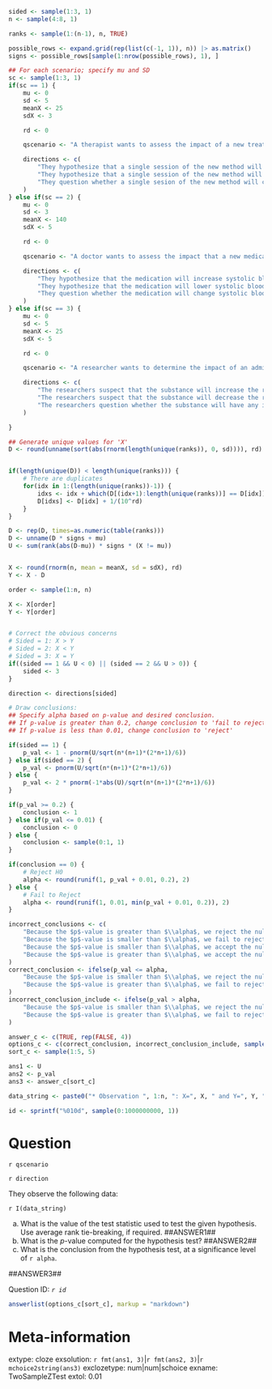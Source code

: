 ```r

sided <- sample(1:3, 1)
n <- sample(4:8, 1)

ranks <- sample(1:(n-1), n, TRUE)

possible_rows <- expand.grid(rep(list(c(-1, 1)), n)) |> as.matrix()
signs <- possible_rows[sample(1:nrow(possible_rows), 1), ]

## For each scenario; specify mu and SD 
sc <- sample(1:3, 1)
if(sc == 1) {
    mu <- 0
    sd <- 5
    meanX <- 25
    sdX <- 3

    rd <- 0 

    qscenario <- "A therapist wants to assess the impact of a new treatment for depression, after a single session of its use. They record the depressive scores (on a standardized scale) for their patients before ($Y$) and after ($X$) therapy."

    directions <- c(
        "They hypothesize that a single session of the new method will increase depressive scores.",
        "They hypothesize that a single session of the new method will decrease depressive scores.",
        "They question whether a single sesion of the new method will change depressive scores."
    )
} else if(sc == 2) {
    mu <- 0
    sd <- 3
    meanX <- 140
    sdX <- 5

    rd <- 0 

    qscenario <- "A doctor wants to assess the impact that a new medication will have on patient systolic blood pressure. They take a group of individuals and measure their blood pressures both before ($Y$) and after ($X$) starting the medication."

    directions <- c(
        "They hypothesize that the medication will increase systolic blood pressure.",
        "They hypothesize that the medication will lower systolic blood pressure.",
        "They question whether the medication will change systolic blood pressure."
    )
} else if(sc == 3) {
    mu <- 0
    sd <- 5
    meanX <- 25
    sdX <- 5

    rd <- 0 

    qscenario <- "A researcher wants to determine the impact of an administered substance on the quality of sleep that individuals' receive. Using a standardized sleep scoring system, the researchers measure the quality of sleep for a group of individuals both after ($X$) and before ($Y$) the substance is administered."

    directions <- c(
        "The researchers suspect that the substance will increase the reported sleep quality.",
        "The researchers suspect that the substance will decrease the reported sleep quality.",
        "The researchers question whether the substance will have any impact on the reported sleep quality."
    )

}

## Generate unique values for 'X' 
D <- round(unname(sort(abs(rnorm(length(unique(ranks)), 0, sd)))), rd)


if(length(unique(D)) < length(unique(ranks))) {
    # There are duplicates
    for(idx in 1:(length(unique(ranks))-1)) {
        idxs <- idx + which(D[(idx+1):length(unique(ranks))] == D[idx])
        D[idxs] <- D[idx] + 1/(10^rd)
    }
}

D <- rep(D, times=as.numeric(table(ranks)))
D <- unname(D * signs + mu)
U <- sum(rank(abs(D-mu)) * signs * (X != mu))


X <- round(rnorm(n, mean = meanX, sd = sdX), rd)
Y <- X - D

order <- sample(1:n, n)

X <- X[order]
Y <- Y[order]


# Correct the obvious concerns
# Sided = 1: X > Y
# Sided = 2: X < Y
# Sided = 3: X = Y
if((sided == 1 && U < 0) || (sided == 2 && U > 0)) {
    sided <- 3 
}

direction <- directions[sided]

# Draw conclusions:
## Specify alpha based on p-value and desired conclusion.
## If p-value is greater than 0.2, change conclusion to 'fail to reject'
## If p-value is less than 0.01, change conclusion to 'reject'

if(sided == 1) {
    p_val <- 1 - pnorm(U/sqrt(n*(n+1)*(2*n+1)/6))
} else if(sided == 2) {
    p_val <- pnorm(U/sqrt(n*(n+1)*(2*n+1)/6))
} else {
    p_val <- 2 * pnorm(-1*abs(U)/sqrt(n*(n+1)*(2*n+1)/6))
}

if(p_val >= 0.2) {
    conclusion <- 1
} else if(p_val <= 0.01) {
    conclusion <- 0
} else {
    conclusion <- sample(0:1, 1)
}

if(conclusion == 0) {
    # Reject H0
    alpha <- round(runif(1, p_val + 0.01, 0.2), 2)
} else {
    # Fail to Reject
    alpha <- round(runif(1, 0.01, min(p_val + 0.01, 0.2)), 2)
}

incorrect_conclusions <- c(
    "Because the $p$-value is greater than $\\alpha$, we reject the null hypothesis.",
    "Because the $p$-value is smaller than $\\alpha$, we fail to reject the null hypothesis.",
    "Because the $p$-value is smaller than $\\alpha$, we accept the null hypothesis.",
    "Because the $p$-value is greater than $\\alpha$, we accept the null hypothesis."
)
correct_conclusion <- ifelse(p_val <= alpha, 
    "Because the $p$-value is smaller than $\\alpha$, we reject the null hypothesis.",
    "Because the $p$-value is greater than $\\alpha$, we fail to reject the null hypothesis."
)
incorrect_conclusion_include <- ifelse(p_val > alpha, 
    "Because the $p$-value is smaller than $\\alpha$, we reject the null hypothesis.",
    "Because the $p$-value is greater than $\\alpha$, we fail to reject the null hypothesis."
)

answer_c <- c(TRUE, rep(FALSE, 4))
options_c <- c(correct_conclusion, incorrect_conclusion_include, sample(incorrect_conclusions, 3))
sort_c <- sample(1:5, 5)

ans1 <- U
ans2 <- p_val
ans3 <- answer_c[sort_c]

data_string <- paste0("* Observation ", 1:n, ": X=", X, " and Y=", Y, ".", collapse = "\n")

id <- sprintf("%010d", sample(0:1000000000, 1))

```

Question
========

`r qscenario`

`r direction`

They observe the following data: 

`r I(data_string)`

a. What is the value of the test statistic used to test the given hypothesis. Use average rank tie-breaking, if required. ##ANSWER1##
b. What is the $p$-value computed for the hypothesis test? ##ANSWER2##
c. What is the conclusion from the hypothesis test, at a significance level of `r alpha`.

##ANSWER3##

Question ID: *`r id`*

```r
answerlist(options_c[sort_c], markup = "markdown")
```


Meta-information
================
extype: cloze
exsolution: `r fmt(ans1, 3)`|`r fmt(ans2, 3)`|`r mchoice2string(ans3)`
exclozetype: num|num|schoice
exname: TwoSampleZTest
extol: 0.01
